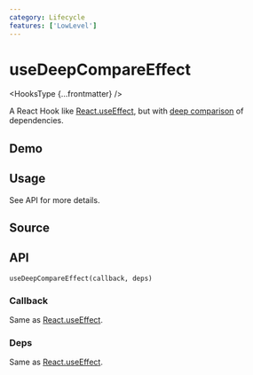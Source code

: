 ```yaml
---
category: Lifecycle
features: ['LowLevel']
---
```


# useDeepCompareEffect


<HooksType {...frontmatter} />

A React Hook like [React.useEffect](https://react.dev/reference/react/useEffect), but with [deep comparison](https://github.com/sheinsight/react-use/blob/main/src/utils/equal.ts#L29) of dependencies.

## Demo


<App />

## Usage

See API for more details.

## Source


<Source />

## API

```tsx
useDeepCompareEffect(callback, deps)
```

### Callback

Same as [React.useEffect](https://react.dev/reference/react/useEffect).

### Deps

Same as [React.useEffect](https://react.dev/reference/react/useEffect).
